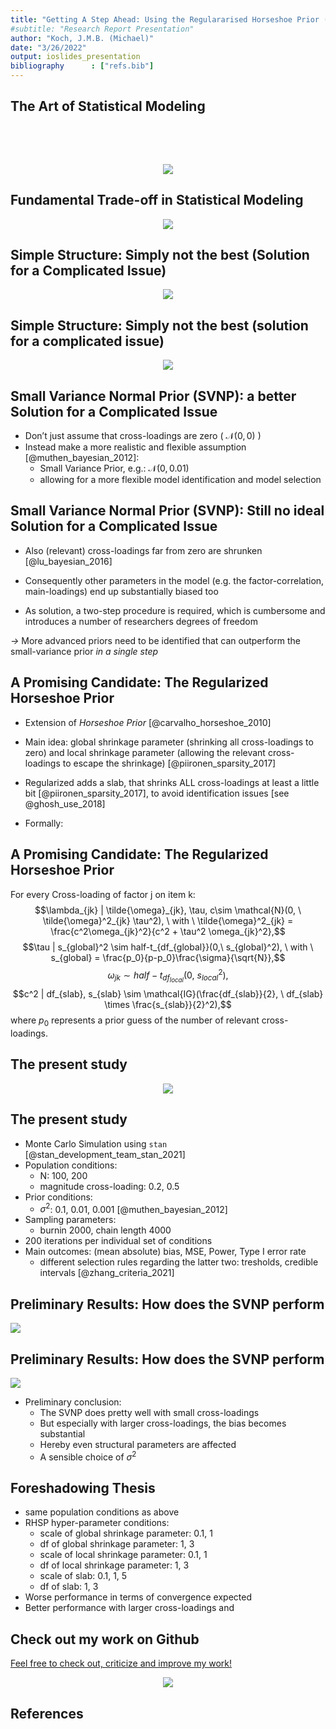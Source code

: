 ```yaml
---
title: "Getting A Step Ahead: Using the Regulararised Horseshoe Prior (RHSP) to Select Cross-Loadings in Bayesian Regularized SEM"
#subtitle: "Research Report Presentation"
author: "Koch, J.M.B. (Michael)"
date: "3/26/2022"
output: ioslides_presentation
bibliography      : ["refs.bib"]
---
```


## The Art of Statistical Modeling

\ 

\ 

<center>

![](~/1vs2StepBayesianRegSEM/Rmd/figures/datagenVsModelMeme.png)

</center>

## Fundamental Trade-off in Statistical Modeling 

<center>

![](~/1vs2StepBayesianRegSEM/Rmd/figures/fundamentalTradeoff.png)

</center>


## Simple Structure: Simply not the best (Solution for a Complicated Issue)


<center>


![](~/1vs2StepBayesianRegSEM/Rmd/figures/simpleStructure.png)


</center>


## Simple Structure: Simply not the best (solution for a complicated issue)


<center>
 

![](~/1vs2StepBayesianRegSEM/Rmd/figures/simpleStructureMeme.png)


</center>


## Small Variance Normal Prior (SVNP): a better Solution for a Complicated Issue 

  + Don't just assume that cross-loadings are zero ( $\mathcal{N}(0, 0)$ )
  + Instead make a more realistic and flexible assumption [@muthen_bayesian_2012]:
    - Small Variance Prior, e.g.: $\mathcal{N}(0, 0.01)$ 
    - allowing for a more flexible model identification and model selection

## Small Variance Normal Prior (SVNP): Still no ideal Solution for a Complicated Issue

- Also (relevant) cross-loadings far from zero are shrunken [@lu_bayesian_2016] 

- Consequently other parameters in the model (e.g. the factor-correlation, main-loadings) end up substantially biased too

- As solution, a two-step procedure is required, which is cumbersome and introduces a number of researchers degrees of freedom
  
*&#8594;* More advanced priors need to be identified that can outperform the small-variance prior *in a single step*


## A Promising Candidate: The Regularized Horseshoe Prior

- Extension of *Horseshoe Prior* [@carvalho_horseshoe_2010]
- Main idea: global shrinkage parameter (shrinking all cross-loadings to zero) and local shrinkage parameter (allowing the relevant cross-loadings to escape the shrinkage) [@piironen_sparsity_2017]
- Regularized adds a slab, that shrinks ALL cross-loadings at least a little bit [@piironen_sparsity_2017], to avoid identification issues [see @ghosh_use_2018]

- Formally:

## A Promising Candidate: The Regularized Horseshoe Prior

For every Cross-loading  of factor j on item k:
$$\lambda_{jk} | \tilde{\omega}_{jk}, \tau, c\sim \mathcal{N}(0, \ \tilde{\omega}^2_{jk} \tau^2), \ with \ \tilde{\omega}^2_{jk} = \frac{c^2\omega_{jk}^2}{c^2 + \tau^2 \omega_{jk}^2},$$
$$\tau | s_{global}^2 \sim half-t_{df_{global}}(0,\  s_{global}^2), \ with \  s_{global} = \frac{p_0}{p-p_0}\frac{\sigma}{\sqrt{N}},$$
$$\omega_{jk} \sim half-t_{df_{local}}(0, \ s_{local}^2),$$
$$c^2 | df_{slab}, s_{slab} \sim \mathcal{IG}(\frac{df_{slab}}{2}, \  df_{slab} \times \frac{s_{slab}}{2}^2),$$
where $p_0$ represents a prior guess of the number of relevant cross-loadings.

## The present study

<center>

![](~/1vs2StepBayesianRegSEM/ms/thesis/Rmd/figures/model.png)

</center>

## The present study

- Monte Carlo Simulation using `stan` [@stan_development_team_stan_2021]
- Population conditions:
  - N: 100, 200
  - magnitude cross-loading: 0.2, 0.5
- Prior conditions:
  - $\sigma^2$: 0.1, 0.01, 0.001 [@muthen_bayesian_2012]
- Sampling parameters:
  -  burnin 2000, chain length 4000 
- 200 iterations per individual set of conditions
- Main outcomes: (mean absolute) bias, MSE, Power, Type I error rate
  - different selection rules regarding the latter two: tresholds, credible intervals [@zhang_criteria_2021]

## Preliminary Results: How does the SVNP perform 

![](~/1vs2StepBayesianRegSEM/Rmd/figures/crossLoadings.png)



## Preliminary Results: How does the SVNP perform 

![](~/1vs2StepBayesianRegSEM/Rmd/figures/mainLoadings.png)


- Preliminary conclusion: 
  - The SVNP does pretty well with small cross-loadings 
  - But especially with larger cross-loadings, the bias becomes substantial 
  - Hereby even structural parameters are affected
  - A sensible choice of $\sigma^2$ 

## Foreshadowing Thesis

- same population conditions as above
- RHSP hyper-parameter conditions:
  - scale of global shrinkage parameter: 0.1, 1
  - df of global shrinkage parameter: 1, 3
  - scale of local shrinkage parameter: 0.1, 1
  - df of local shrinkage parameter: 1, 3
  - scale of slab: 0.1, 1, 5
  - df of slab: 1, 3
- Worse performance in terms of convergence expected
- Better performance with larger cross-loadings and 

## Check out my work on Github

[Feel free to check out, criticize and improve my work!](https://www.github.com/JMBKoch/1vs2StepBayesianRegSEM)

<center>

![](~/1vs2StepBayesianRegSEM/Rmd/figures/dodge.png)

</center>

<style>
slides > slide { overflow: scroll; }
slides > slide:not(.nobackground):after {
  content: '';
}
</style>

## References
